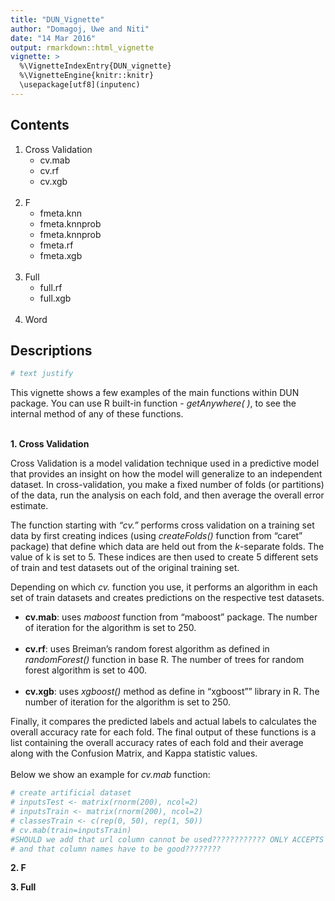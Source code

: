 ```yaml
---
title: "DUN_Vignette"
author: "Domagoj, Uwe and Niti"
date: "14 Mar 2016"
output: rmarkdown::html_vignette
vignette: >
  %\VignetteIndexEntry{DUN_vignette}
  %\VignetteEngine{knitr::knitr}
  \usepackage[utf8](inputenc)
---
```


## Contents  

1.  Cross Validation
    + cv.mab 
    + cv.rf  
    + cv.xgb  
    <br>
2.  F
    + fmeta.knn
    + fmeta.knnprob
    + fmeta.knnprob
    + fmeta.rf
    + fmeta.xgb  
    <br>
3.  Full 
    + full.rf
    + full.xgb  
    <br>
4. Word 

## Descriptions 

```r
# text justify

```

This vignette shows a few examples of the main functions within DUN package. You can use R built-in function - *getAnywhere( )*, to see the internal method of any of these functions.  
<br>

**1. Cross Validation**

Cross Validation is a model validation technique used in a predictive model that provides an insight on how the model will generalize to an independent dataset. In cross-validation, you make a fixed number of folds (or partitions) of the data, run the analysis on each fold, and then average the overall error estimate.  

The function starting with *"cv."* performs cross validation on a training set data by first creating indices (using *createFolds()* function from "caret" package) that define which data are held out from the *k*-separate folds. The value of k is set to 5. These indices are then used to create 5 different sets of train and test datasets out of the original training set.  

Depending on which *cv.* function you use, it performs an algorithm in each set of train datasets and creates predictions on the respective test datasets. 

* **cv.mab**: uses *maboost* function from "maboost" package. The number of iteration for the algorithm is set to 250.  
<br>
* **cv.rf**: uses Breiman's random forest algorithm as defined in *randomForest()* function in base R. The number of trees for random forest algorithm is set to 400.    
<br>
* **cv.xgb**: uses *xgboost()* method as define in "xgboost"" library in R. The number of iteration for the algorithm is set to 250.

Finally, it compares the predicted labels and actual labels to calculates the overall accuracy rate for each fold. The final output of these functions is a list containing the overall accuracy rates of each fold and their average along with the Confusion Matrix, and Kappa statistic values.  
<br>
Below we show an example for *cv.mab* function: 

```r
# create artificial dataset
# inputsTest <- matrix(rnorm(200), ncol=2)
# inputsTrain <- matrix(rnorm(200), ncol=2)
# classesTrain <- c(rep(0, 50), rep(1, 50))
# cv.mab(train=inputsTrain)
#SHOULD we add that url column cannot be used???????????? ONLY ACCEPTS NUMERIC COLUMNS
# and that column names have to be good????????
```

**2. F**


**3. Full**


